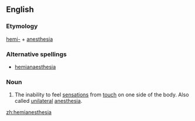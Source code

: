 ==English==

===Etymology===
[[hemi-]] + [[anesthesia]]

===Alternative spellings===
*[[hemianaesthesia]]

===Noun===
{{en-noun|-}}

# {{medical}} The inability to feel [[sensations]] from [[touch]] on one side of the body. Also called [[unilateral]] [[anesthesia]].

[[zh:hemianesthesia]]